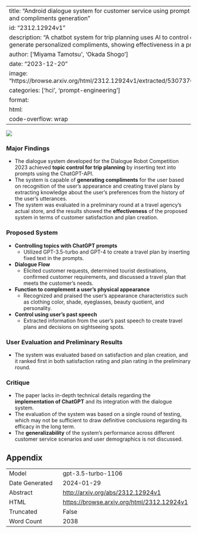 
---
title: "Android dialogue system for customer service using prompt-based topic control and compliments generation"
id: "2312.12924v1"
description: "A chatbot system for trip planning uses AI to control conversation topics and generate personalized compliments, showing effectiveness in a preliminary evaluation."
author: ['Miyama Tamotsu', 'Okada Shogo']
date: "2023-12-20"
image: "https://browse.arxiv.org/html/2312.12924v1/extracted/5307376/fig/dialogue_flow.png"
categories: ['hci', 'prompt-engineering']
format:
  html:
    code-overflow: wrap
---

![](https://browse.arxiv.org/html/2312.12924v1/extracted/5307376/fig/dialogue_flow.png)

### Major Findings
- The dialogue system developed for the Dialogue Robot Competition 2023 achieved **topic control for trip planning** by inserting text into prompts using the ChatGPT-API.
- The system is capable of **generating compliments** for the user based on recognition of the user’s appearance and creating travel plans by extracting knowledge about the user’s preferences from the history of the user’s utterances.
- The system was evaluated in a preliminary round at a travel agency’s actual store, and the results showed the **effectiveness** of the proposed system in terms of customer satisfaction and plan creation.

### Proposed System
- **Controlling topics with ChatGPT prompts**
  - Utilized GPT-3.5-turbo and GPT-4 to create a travel plan by inserting fixed text in the prompts.
- **Dialogue Flow**
  - Elicited customer requests, determined tourist destinations, confirmed customer requirements, and discussed a travel plan that meets the customer’s needs.
- **Function to complement a user’s physical appearance**
  - Recognized and praised the user’s appearance characteristics such as clothing color, shade, eyeglasses, beauty quotient, and personality.
- **Control using user’s past speech**
  - Extracted information from the user’s past speech to create travel plans and decisions on sightseeing spots.

### User Evaluation and Preliminary Results
- The system was evaluated based on satisfaction and plan creation, and it ranked first in both satisfaction rating and plan rating in the preliminary round.

### Critique
- The paper lacks in-depth technical details regarding the **implementation of ChatGPT** and its integration with the dialogue system.
- The evaluation of the system was based on a single round of testing, which may not be sufficient to draw definitive conclusions regarding its efficacy in the long term.
- The **generalizability** of the system's performance across different customer service scenarios and user demographics is not discussed.

## Appendix

|          |          |
|----------|----------|
| Model     | gpt-3.5-turbo-1106       |
| Date Generated     | 2024-01-29       |
| Abstract | [http://arxiv.org/abs/2312.12924v1](http://arxiv.org/abs/2312.12924v1)        |
| HTML     | [https://browse.arxiv.org/html/2312.12924v1](https://browse.arxiv.org/html/2312.12924v1)       |
| Truncated       | False       |
| Word Count       | 2038       |
